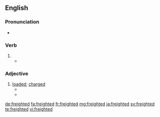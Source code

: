 ==English==

===Pronunciation===
* {{IPA|/ˈfɹeɪtɪd/|lang=en}}

===Verb===
{{head|en|verb form}}

# {{en-past of|freight}}
#* {{quote-journal|author=Rupert Christiansen|authorlink=Rupert Christiansen|title=English translations rarely sing|work={{w|The Daily Telegraph}} (Review)|date=1 March 2014|page=R19|passage=English National Opera is a title '''freighted''' with implications, and that first adjective promises not only a geographical reach, but a linguistic commitment too.}}

===Adjective===
{{en-adj}}

# [[loaded]]; [[charged]]
#* {{quote-text|year=2002|author=Keith Graham|title=Practical Reasoning in a Social World|passage='Identity' is a '''freighted''' term to use in a philosophical context.}}
#* {{quote-text|year=2009|author=Abbott Gleason|title=A Companion to Russian History|passage=It will also consider problems of periodization, a '''freighted''' issue in the case of Russia, in part because there the conclusion of peace did not mark the end of armed conflict. }}

[[de:freighted]]
[[fa:freighted]]
[[fr:freighted]]
[[mg:freighted]]
[[ja:freighted]]
[[sv:freighted]]
[[te:freighted]]
[[vi:freighted]]